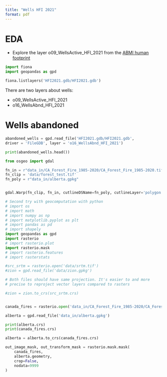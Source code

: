 ```yaml
---
title: "Wells HFI 2021"
format: pdf
---
```


# EDA

 - Explore the layer o09_WellsActive_HFI_2021 from the [ABMI human footprint](https://abmi.ca/home/data-analytics/da-top/da-product-overview/Human-Footprint-Products/HF-inventory.html)

```python
import fiona
import geopandas as gpd
```

```python
fiona.listlayers('HFI2021.gdb/HFI2021.gdb')
```

There are two layers about wells:

 - o09_WellsActive_HFI_2021
 - o16_WellsAbnd_HFI_2021

# Wells abandoned

```python
abandoned_wells = gpd.read_file('HFI2021.gdb/HFI2021.gdb', 
driver = 'FileGDB', layer = 'o16_WellsAbnd_HFI_2021')
```


```python
print(abandoned_wells.head())
```



```python
from osgeo import gdal
```



```python
fn_in = r"data_in/CA_Forest_Fire_1985-2020/CA_Forest_Fire_1985-2020.tif"
fn_clip = 'data/forest_test.tif'
fn_poly = r"data_in/alberta.gpkg"


gdal.Warp(fn_clip, fn_in, cutlineDSName=fn_poly, cutlineLayer='polygon', cropToCutline=True)
```



```python
# Second try with geocomputation with python
# import os
# import math
# import numpy as np
# import matplotlib.pyplot as plt
# import pandas as pd
# import shapely
import geopandas as gpd
import rasterio
# import rasterio.plot
import rasterio.mask
# import rasterio.features
# import rasterstats
```


```python
#src_srtm = rasterio.open('data/srtm.tif')
#zion = gpd.read_file('data/zion.gpkg')

# Both files should have same projection. It's easier to and more
# precise to reproject vector layers compared to rasters

#zion = zion.to_crs(src_srtm.crs)


canada_fires = rasterio.open('data_in/CA_Forest_Fire_1985-2020/CA_Forest_Fire_1985-2020.tif')

alberta = gpd.read_file('data_in/alberta.gpkg')
```

```python
print(alberta.crs)
print(canada_fires.crs)
```

```python
alberta = alberta.to_crs(canada_fires.crs)
```


```python
out_image_mask, out_transform_mask = rasterio.mask.mask(
    canada_fires, 
    alberta.geometry, 
    crop=False, 
    nodata=9999
)
```

